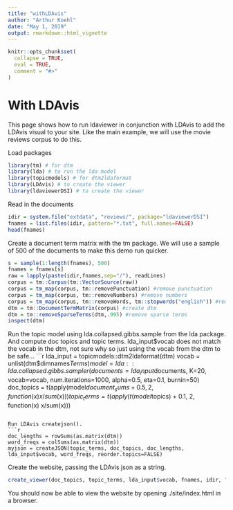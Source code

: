 ```yaml
---
title: "withLDAvis"
author: "Arthur Koehl"
date: "May 1, 2019"
output: rmarkdown::html_vignette
---
```



```r
knitr::opts_chunk$set(
  collapse = TRUE,
  eval = TRUE,
  comment = "#>"
)
```

#  With LDAvis

This page shows how to run ldaviewer in conjunction with LDAvis to add the LDAvis visual to your site. Like the main example, we will use the movie reviews corpus to do this.


Load packages
```r
library(tm) # for dtm
library(lda) # to run the lda model
library(topicmodels) # for dtm2ldaformat
library(LDAvis) # to create the viewer
library(ldaviewerDSI) # to create the viewer
```


Read in the documents
```r
idir = system.file("extdata", "reviews/", package="ldaviewerDSI")
fnames = list.files(idir, pattern="*.txt", full.names=FALSE)
head(fnames)
```

Create a document term matrix with the tm package. We will use a sample of 500 of the documents to make this demo run quicker.
```r
s = sample(1:length(fnames), 500)
fnames = fnames[s]
raw = lapply(paste(idir,fnames,sep="/"), readLines)
corpus = tm::Corpus(tm::VectorSource(raw))
corpus = tm_map(corpus, tm::removePunctuation) #remove punctuation
corpus = tm_map(corpus, tm::removeNumbers) #remove numbers
corpus = tm_map(corpus, tm::removeWords, tm::stopwords("english")) #remove stopwords
dtm = tm::DocumentTermMatrix(corpus) #create dtm
dtm = tm::removeSparseTerms(dtm,.995) #remove sparse terms
inspect(dtm)
```


Run the topic model using lda.collapsed.gibbs.sample from the lda package. And compute doc topics and topic terms. lda_input$vocab does not match the vocab in the dtm, not sure why so just using the vocab from the dtm to be safe...
```r
lda_input = topicmodels::dtm2ldaformat(dtm)
vocab = unlist(dtm$dimnames$Terms)
model = lda::lda.collapsed.gibbs.sampler(documents = lda_input$documents, K=20, vocab=vocab, num.iterations=1000, alpha=0.5, eta=0.1, burnin=50)
doc_topics = t(apply(model$document_sums + 0.5, 2, function(x) x/sum(x)))
topic_terms = t(apply(t(model$topics) + 0.1, 2, function(x) x/sum(x)))
```

Run LDAvis createjson(). 
```r
doc_lengths = rowSums(as.matrix(dtm))
word_freqs = colSums(as.matrix(dtm))
myjson = createJSON(topic_terms, doc_topics, doc_lengths, lda_input$vocab, word_freqs, reorder.topics=FALSE)
```

Create the website, passing the LDAvis json as a string.
```r
create_viewer(doc_topics, topic_terms, lda_input$vocab, fnames, idir, "./site/", ldavisJSON = myjson, verbose=TRUE)
```

You should now be able to view the website by opening ./site/index.html in a browser.
